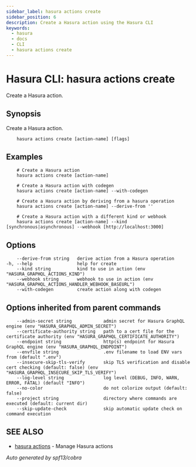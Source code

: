 ```yaml
---
sidebar_label: hasura actions create
sidebar_position: 6
description: Create a Hasura action using the Hasura CLI
keywords:
  - hasura
  - docs
  - CLI
  - hasura actions create
---
```


# Hasura CLI: hasura actions create

Create a Hasura action.

## Synopsis

Create a Hasura action.

```
    hasura actions create [action-name] [flags]
```

## Examples

```
    # Create a Hasura action
    hasura actions create [action-name]

    # Create a Hasura action with codegen
    hasura actions create [action-name] --with-codegen

    # Create a Hasura action by deriving from a hasura operation
    hasura actions create [action-name] --derive-from ''

    # Create a Hasura action with a different kind or webhook
    hasura actions create [action-name] --kind [synchronous|asynchronous] --webhook [http://localhost:3000]
```

## Options

```
    --derive-from string   derive action from a Hasura operation
-h, --help                 help for create
    --kind string          kind to use in action (env "HASURA_GRAPHQL_ACTIONS_KIND")
    --webhook string       webhook to use in action (env "HASURA_GRAPHQL_ACTIONS_HANDLER_WEBHOOK_BASEURL")
    --with-codegen         create action along with codegen
```

## Options inherited from parent commands

```
    --admin-secret string            admin secret for Hasura GraphQL engine (env "HASURA_GRAPHQL_ADMIN_SECRET")
    --certificate-authority string   path to a cert file for the certificate authority (env "HASURA_GRAPHQL_CERTIFICATE_AUTHORITY")
    --endpoint string                http(s) endpoint for Hasura GraphQL engine (env "HASURA_GRAPHQL_ENDPOINT")
    --envfile string                 .env filename to load ENV vars from (default ".env")
    --insecure-skip-tls-verify       skip TLS verification and disable cert checking (default: false) (env "HASURA_GRAPHQL_INSECURE_SKIP_TLS_VERIFY")
    --log-level string               log level (DEBUG, INFO, WARN, ERROR, FATAL) (default "INFO")
    --no-color                       do not colorize output (default: false)
    --project string                 directory where commands are executed (default: current dir)
    --skip-update-check              skip automatic update check on command execution
```

## SEE ALSO

- [hasura actions](/graphql/core/hasura-cli/hasura_actions.mdx) - Manage Hasura actions

_Auto generated by spf13/cobra_
